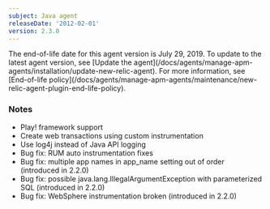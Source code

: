 ```yaml
---
subject: Java agent
releaseDate: '2012-02-01'
version: 2.3.0
---
```


<Callout variant="important">
  The end-of-life date for this agent version is July 29, 2019. To update to the latest agent version, see [Update the agent](/docs/agents/manage-apm-agents/installation/update-new-relic-agent). For more information, see [End-of-life policy](/docs/agents/manage-apm-agents/maintenance/new-relic-agent-plugin-end-life-policy).
</Callout>

### Notes

* Play! framework support
* Create web transactions using custom instrumentation
* Use log4j instead of Java API logging
* Bug fix: RUM auto instrumentation fixes
* Bug fix: multiple app names in app_name setting out of order (introduced in 2.2.0)
* Bug fix: possible java.lang.IllegalArgumentException with parameterized SQL (introduced in 2.2.0)
* Bug fix: WebSphere instrumentation broken (introduced in 2.2.0)
